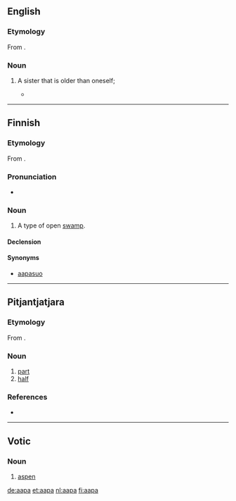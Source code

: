 ==English==

===Etymology===
From {{etyl|ur}}.

===Noun===
{{en-noun}}

# {{rare}} A sister that is older than oneself; {{non-gloss definition|also used as a term of familiarity or respect toward a woman that is older.}}
#* {{quote-book|year=2006|author=Asha Ranawa|title=Woman's Triumph|page=46|url=http://books.google.com/books?id=WHr62QxPQSIC&pg=PA46&dq=aapa|passage=I am close to bhai and his wife ''Shaffo'', whom I call '''aapa''', who herself is a well-read person and a true soul-mate to her husband.}}

----

==Finnish==

===Etymology===
From {{etyl|smi|fi}}.

===Pronunciation===
* {{rhymes|ɑːpɑ|lang=fi}}

===Noun===
{{fi-noun}}

# A type of open [[swamp]].

====Declension====
{{fi-decl-kala|aa|p|v}}

====Synonyms====
* [[aapasuo]]

----

==Pitjantjatjara==

===Etymology===
From {{etyl|en|pjt}} {{term|half|lang=en}}.

===Noun===
{{head|pjt|noun}}

# [[part]]
# [[half]]

===References===
* {{R:Goddard 1992}}

----

==Votic==

===Noun===
{{vot-noun|aava|aapaa}}

# [[aspen]]

[[de:aapa]]
[[et:aapa]]
[[nl:aapa]]
[[fi:aapa]]